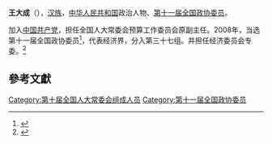 '''王大成'''（{{bd|1945年||}}），[[汉族|汉族]]，[[中华人民共和国|中华人民共和国]]政治人物、[[第十一届全国政协委员|第十一届全国政协委员]]。

加入[[中国共产党|中国共产党]]，担任全国人大常委会预算工作委员会原副主任。2008年，当选第十一届全国政协委员<ref>{{cite news|title=第十一届全国政协委员名单|url=http://www.indaa.com.cn/zt/2009qglh/zxzs/200903/t20090303_127573.html|accessdate=2013-04-09|newspaper=新华社北京1月25日电 中国人民政治协商会议第十一届全国委员会委员名单(共2237人，2008年1月25日政协第十届全国委员会常务委员会第二十次会议通过)|date=2008年1月25日|deadurl=yes|archiveurl=https://web.archive.org/web/20130928014403/http://www.indaa.com.cn/zt/2009qglh/zxzs/200903/t20090303_127573.html|archivedate=2013年9月28日}}</ref>，代表经济界，分入第三十七组。并担任经济委员会专委。<ref>{{cite news|title=全国政协信息-王大成|url=http://www.cppcc.gov.cn/CMS/wylibary/showJcwyxtInfoWylibary.action?tabJcwyxt.guid=11W0011710&wytype=wjwy|accessdate=2013-04-09|newspaper=全国政协委员会|archive-date=2016-03-04|archive-url=https://web.archive.org/web/20160304100822/http://www.cppcc.gov.cn/CMS/wylibary/showJcwyxtInfoWylibary.action?tabJcwyxt.guid=11W0011710&wytype=wjwy|dead-url=no}}</ref>

==參考文獻==
{{reflist}}
{{中国政治人物小作品}}
[[Category:第十届全国人大常委会组成人员|Category:第十届全国人大常委会组成人员]]
[[Category:第十一届全国政协委员|Category:第十一届全国政协委员]]